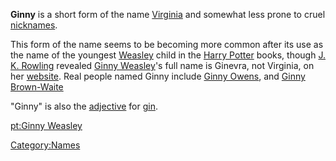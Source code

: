 '''Ginny''' is a short form of the name [[Virginia]] and somewhat less prone to cruel [[nicknames]].

This form of the name seems to be becoming more common after its use as the name of the youngest [[Weasley]] child in the [[Harry Potter]] books, though [[J. K. Rowling]] revealed [[Ginny Weasley]]'s full name is Ginevra, not Virginia, on her [http://www.jkrowling.com/textonly/extrastuff_view.cfm?id=7  website]. Real people named Ginny include [[Ginny Owens]], and [[Ginny Brown-Waite]]

"Ginny" is also the [[adjective]] for [[gin]].

{{ling-stub}}

[[Category:Names]] 

[[pt:Ginny Weasley]]
